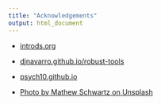 ```yaml
---
title: "Acknowledgements"
output: html_document
---
```


- [introds.org](https://introds.org)

- [djnavarro.github.io/robust-tools](https://djnavarro.github.io/robust-tools/)

- [psych10.github.io](https://psych10.github.io/)

- [Photo by Mathew Schwartz on Unsplash](https://unsplash.com/photos/IO6lQNwVOu0)